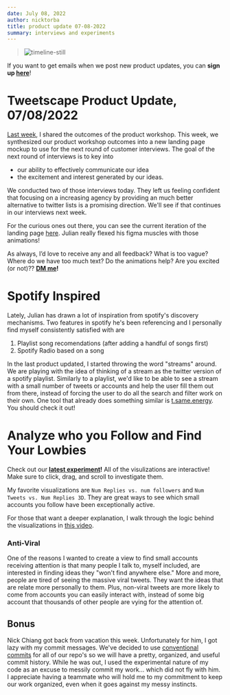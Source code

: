```yaml
---
date: July 08, 2022
author: nicktorba
title: product update 07-08-2022
summary: interviews and experiments
---
```


> ![timeline-still](/ss/product-update-07-08/filter-out-noise.png)

If you want to get emails when we post new product updates, you can **sign up [here](https://twitter.com/i/newsletters/subscribe/TweetscapeHQ)**! 

# Tweetscape Product Update, 07/08/2022

[Last week](https://tweetscape.co/blog/productupdate-07-01-2022), I shared the outcomes of the product workshop. This week, we synthesized our product workshop outcomes into a new landing page mockup to use for the next round of customer interviews. The goal of the next round of interviews is to key into 
* our ability to effectively communicate our idea
* the excitement and interest generated by our ideas. 

We conducted two of those interviews today. They left us feeling confident that focusing on a increasing agency by providing an much better alternative to twitter lists is a promising direction. We'll see if that continues in our interviews next week. 

For the curious ones out there, you can see the current iteration of the landing page [here](https://www.figma.com/proto/KVsHFNPGd6zo3nQ40U5R8C/Tweetscape-%2F-Landingpage-%2F-Mockups?page-id=0%3A1&node-id=1%3A427&viewport=332%2C358%2C0.15&scaling=min-zoom&starting-point-node-id=1%3A427&show-proto-sidebar=1). Julian really flexed his figma muscles with those animations!

As always, I’d love to receive any and all feedback? What is too vague? Where do we have too much text? Do the animations help? Are you excited (or not)?? **[DM me](https://twitter.com/nicktorba)!** 

# Spotify Inspired
Lately, Julian has drawn a lot of inspiration from spotify's discovery mechanisms. Two features in spotify he's been referencing and I personally find myself consistently satisfied with are 

1. Playlist song recomendations (after adding a handful of songs first)
2. Spotify Radio based on a song

In the last product updated, I started throwing the word "streams" around. We are playing with the idea of thinking of a stream as the twitter version of a spotify playlist. Similarly to a playlist, we'd like to be able to see a stream with a small number of tweets or accounts and help the user fill them out from there, instead of forcing the user to do all the search and filter work on their own. 
One tool that already does something similar is [t.same.energy](https://same.energy/). You should check it out! 


# Analyze who you Follow and Find Your Lowbies
Check out our **[latest experiment](https://tweetscape-experiments-reply-views-streamlit.fly.dev/)!** All of the visulizations are interactive! Make sure to click, drag, and scroll to investigate them. 

My favorite visualizations are `Num Replies vs. num followers` and `Num Tweets vs. Num Replies 3D`. They are great ways to see which small accounts you follow have been exceptionally active. 

For those that want a deeper explanation, I walk through the logic behind the visualizations in [this video](https://www.loom.com/share/9bc9b4e37c2c4c5bb0e8a38df46539a0). 


### Anti-Viral 
One of the reasons I wanted to create a view to find small accounts receiving attention is that many people I talk to, myself included, are interested in finding ideas they "won't find anywhere else." More and more, people are tired of seeing the massive viral tweets. They want the ideas that are relate more personally to them. Plus, non-viral tweets are more likely to come from accounts you can easily interact with, instead of some big account that thousands of other people are vying for the attention of. 

## Bonus
Nick Chiang got back from vacation this week. Unfortunately for him, I got lazy with my commit messages. We've decided to use [conventional commits](https://www.conventionalcommits.org/en/v1.0.0/) for all of our repo's so we will have a pretty, organized, and useful commit history. While he was out, I used the experimental nature of my code as an excuse to messily commit my work... which did not fly with him. I appreciate having a teammate who will hold me to my commitment to keep our work organized, even when it goes against my messy instincts. 




